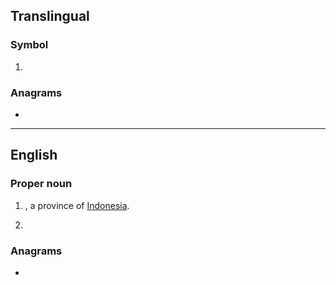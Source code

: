 {{also|Appendix:Variations of "mu"}}
==Translingual==

===Symbol===
{{mul-symbol}}

# {{ISO 3166|1|2|Mauritius}}
#: {{syn|mul|MUS|qq1={{w|ISO 3166-1 alpha-3|alpha-3}}}}

===Anagrams===
* {{l|mul|UM}}

----

==English==

===Proper noun===
{{en-proper noun}}

# {{abbr of|en|[[North Maluku]]|nodot=1}}, a province of [[Indonesia]].
# {{lb|en|Philippines}} {{initialism of|en|[[mutual]] [[understanding]]}}

===Anagrams===
* {{anagrams|en|a=mu|'um|-um|UM|um|um-}}